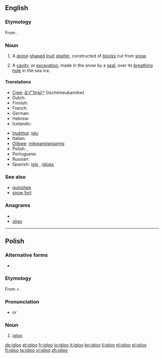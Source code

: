 ==English==
{{wikipedia|lang=en}}

===Etymology===
From {{etyl|iu}} {{term|iglu||tr=ᐃᒡᓗ}}.

===Noun===
{{en-noun}}

# A [[dome]]-[[shape]]d [[Inuit]] [[shelter]], constructed of [[block]]s cut from [[snow]].
# {{zoology}} A [[cavity]], or [[excavation]], made in the snow by a [[seal]], over its [[breathing]] [[hole]] in the sea ice.

====Translations====
{{trans-top|Inuit snow house}}
* [[Cree]]: [[ᐄᔅᒌᒣᐅᑲᒥᒄ]] (iischiimeukamikw)
* Dutch: {{t+|nl|iglo|m}}
* Finnish: {{t+|fi|iglu}}
* French: {{t+|fr|igloo|m}}
* German: {{t+|de|Iglu|n}}
* Hebrew: {{t-|he|איגלו|m|tr=íglu}}
* Icelandic: {{t|is|snjóhús|n}}
{{trans-mid}}
* [[Inuktitut]]: [[iglu]]
* Italian: {{t-|it|iglù|m}}
* [[Ojibwe]]: [[mikwamiiwigamig]]
* Polish: {{t+|pl|igloo|n}}, {{t+|pl|iglu|n}}
* Portuguese: {{t+|pt|iglu|m}}
* Russian: {{t+|ru|иглу|n|tr=íglu}}
* Spanish: [[iglú]] {{m}}, [[iglúes]] {{p}}
{{trans-bottom}}

===See also===
* [[quinzhee]]
* [[snow fort]]

===Anagrams===
* {{alphagram|giloo}}
* [[oligo#English|oligo]]

----

==Polish==

===Alternative forms===
* {{l|pl|iglu}}

===Etymology===
From {{etyl|en|pl}} {{term|igloo|lang=en}} < {{etyl|iu|pl}} {{term|iglu||tr=ᐃᒡᓗ}}.

===Pronunciation===
* {{IPA|/ˈiɡlu/|lang=pl}} or {{IPAchar|/ˈiɡlɔ/}}

===Noun===
{{infl|pl|noun|g=n}}

# [[#English|igloo]]

[[de:igloo]]
[[et:igloo]]
[[fr:igloo]]
[[io:igloo]]
[[it:igloo]]
[[kn:igloo]]
[[li:igloo]]
[[nl:igloo]]
[[pl:igloo]]
[[fi:igloo]]
[[ta:igloo]]
[[vi:igloo]]
[[zh:igloo]]